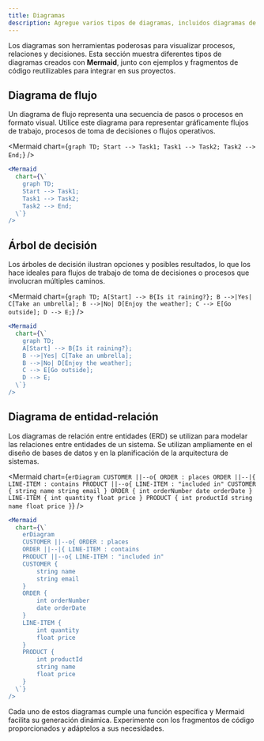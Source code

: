 ```yaml
---
title: Diagramas
description: Agregue varios tipos de diagramas, incluidos diagramas de flujo, árboles de decisión y diagramas de relación entidad-relación.
---
```


Los diagramas son herramientas poderosas para visualizar procesos, relaciones y decisiones. Esta sección muestra diferentes tipos de diagramas creados con **Mermaid**, junto con ejemplos y fragmentos de código reutilizables para integrar en sus proyectos.

## Diagrama de flujo

Un diagrama de flujo representa una secuencia de pasos o procesos en formato visual. Utilice este diagrama para representar gráficamente flujos de trabajo, procesos de toma de decisiones o flujos operativos.

<Mermaid
  chart={`graph TD;
    Start --> Task1;
    Task1 --> Task2;
    Task2 --> End;`}
/>

```jsx
<Mermaid
  chart={\`
    graph TD;
    Start --> Task1;
    Task1 --> Task2;
    Task2 --> End;
  \`}
/>
```

## Árbol de decisión

Los árboles de decisión ilustran opciones y posibles resultados, lo que los hace ideales para flujos de trabajo de toma de decisiones o procesos que involucran múltiples caminos.

<Mermaid
  chart={`graph TD;
    A[Start] --> B{Is it raining?};
    B -->|Yes| C[Take an umbrella];
    B -->|No| D[Enjoy the weather];
    C --> E[Go outside];
    D --> E;`}
/>

```jsx
<Mermaid
  chart={\`
    graph TD;
    A[Start] --> B{Is it raining?};
    B -->|Yes| C[Take an umbrella];
    B -->|No| D[Enjoy the weather];
    C --> E[Go outside];
    D --> E;
  \`}
/>
```

## Diagrama de entidad-relación

Los diagramas de relación entre entidades (ERD) se utilizan para modelar las relaciones entre entidades de un sistema. Se utilizan ampliamente en el diseño de bases de datos y en la planificación de la arquitectura de sistemas.

<Mermaid
  chart={`erDiagram
    CUSTOMER ||--o{ ORDER : places
    ORDER ||--|{ LINE-ITEM : contains
    PRODUCT ||--o{ LINE-ITEM : "included in"
    CUSTOMER {
        string name
        string email
    }
    ORDER {
        int orderNumber
        date orderDate
    }
    LINE-ITEM {
        int quantity
        float price
    }
    PRODUCT {
        int productId
        string name
        float price
    }`}
/>

```jsx
<Mermaid
  chart={\`
    erDiagram
    CUSTOMER ||--o{ ORDER : places
    ORDER ||--|{ LINE-ITEM : contains
    PRODUCT ||--o{ LINE-ITEM : "included in"
    CUSTOMER {
        string name
        string email
    }
    ORDER {
        int orderNumber
        date orderDate
    }
    LINE-ITEM {
        int quantity
        float price
    }
    PRODUCT {
        int productId
        string name
        float price
    }
  \`}
/>
```

Cada uno de estos diagramas cumple una función específica y Mermaid facilita su generación dinámica. Experimente con los fragmentos de código proporcionados y adáptelos a sus necesidades.